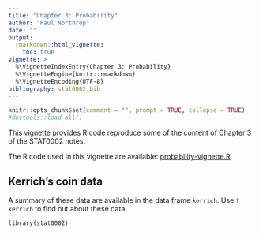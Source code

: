```yaml
---
title: "Chapter 3: Probability"
author: "Paul Northrop"
date: ""
output: 
  rmarkdown::html_vignette:
    toc: true
vignette: >
  %\VignetteIndexEntry{Chapter 3: Probability}
  %\VignetteEngine{knitr::rmarkdown}
  %\VignetteEncoding{UTF-8}
bibliography: stat0002.bib
---
```


```r
knitr::opts_chunk$set(comment = "", prompt = TRUE, collapse = TRUE)
#devtools::load_all()
```

This vignette provides R code reproduce some of the content of Chapter 3 of the STAT0002 notes.

The R code used in this vignette are available: [probability-vignette.R](stat0002-ch3-probability-vignette.R).

## Kerrich's coin data

A summary of these data are available in the data frame `kerrich`.  Use `?kerrich` to find out about these data.

```r
library(stat0002)
```


<script type="text/x-mathjax-config">
   MathJax.Hub.Config({  "HTML-CSS": { minScaleAdjust: 125, availableFonts: [] }  });
</script>
